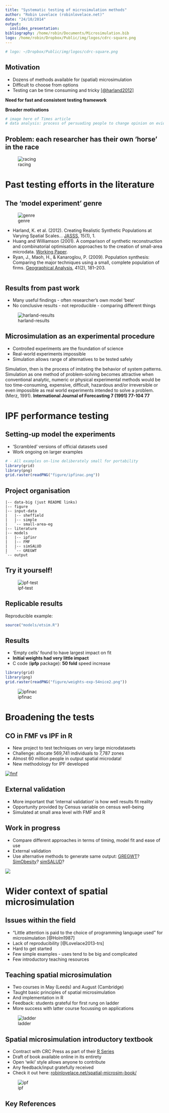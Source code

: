 ```yaml
---
title: "Systematic testing of microsimulation methods"
author: "Robin Lovelace (robinlovelace.net)"
date: "24/10/2014"
output:
  ioslides_presentation:
bibliography: /home/robin/Documents/Microsimulation.bib
logo: /home/robin/Dropbox/Public/img/logos/cdrc-square.png
---
```


```r
# logo: ~/Dropbox/Public/img/logos/cdrc-square.png
```

## Motivation

- Dozens of methods available for (spatial) microsimulation
- Difficult to choose from options
- Testing can be time consuming and tricky [[@harland2012]](http://jasss.soc.surrey.ac.uk/15/1/1.html)

**Need for fast and consistent testing framework**

**Broader motivations**

```r
# image here of Times article
# data analysis: process of persuading people to change opinion on evidence
```


## Problem: each researcher has their own 'horse' in the race

![racing](http://upload.wikimedia.org/wikipedia/commons/b/b7/Curlin_in_the_Final_Turn_in_the_2008_Stephen_Foster_Handicap_%282972085393%29.jpg)


# Past testing efforts in the literature

## The 'model experiment' genre

![genre](http://thecampaignworkshop.com/wp-content/uploads/2013/08/Whats-experiment-informed-program-photo-400x266.jpg)

- Harland, K. et al. (2012). Creating Realistic Synthetic Populations at Varying Spatial Scales... [JASSS](http://jasss.soc.surrey.ac.uk/15/1/1.html), 15(1), 1.
- Huang and Williamson (2001). A comparison of synthetic reconstruction and combinatorial optimisation approaches to the creation of small-area microdata. [Working Paper](http://pcwww.liv.ac.uk/~william/Microdata/Pop91/Methodology/workingpapers/hw_wp_2001_2.pdf).
- Ryan, J., Maoh, H., & Kanaroglou, P. (2009). Population synthesis: Comparing the major techniques using a small, complete population of firms. [Geographical Analysis](http://onlinelibrary.wiley.com/doi/10.1111/j.1538-4632.2009.00750.x/full), 41(2), 181–203.

```r

```

## Results from past work

- Many useful findings - often researcher's own model 'best'
- No conclusive results - not reproducible - comparing different things

![harland-results](https://dl.dropboxusercontent.com/u/15008199/img/harland-res.png)

## Microsimulation as an experimental procedure

- Controlled experiments are the foundation of science
- Real-world experiments impossible
- Simulation allows range of alternatives to be tested safely

Simulation, then is the process of
imitating the behavior of system patterns.
Simulation as one method of problem-solving becomes attractive when conventional analytic, numeric or physical experimental methods would be too time-consuming, expensive, difficult, hazardous and/or irreversible or even impossible as real world experiments intended to solve a problem. (Merz, 1991). **International Journal of Forecasting 7 (1991) 77-104 77**

# IPF performance testing

## Setting-up model the experiments

- 'Scrambled' versions of official datasets used
- Work ongoing on larger examples

```r
# - All examples on-line deliberately small for portability
library(grid)
library(png)
grid.raster(readPNG("figure/ipfinac.png"))
```

## Project organisation

```
|-- data-big (just README links)
|-- figure
|-- input-data
|   |-- sheffield
|   |-- simple
|   `-- small-area-eg
|-- literature
|-- models
|   |-- ipfinr
|   |-- FMF
|   |-- simSALUD
|   `-- GREGWT
`-- output
```
## Try it yourself!

![ipf-test](https://dl.dropboxusercontent.com/u/15008199/img/head-ipf-test.png)

## Replicable results

Reproducible example:

```r
source("models/etsim.R")
```

## Results 

- 'Empty cells' found to have largest impact on fit
- **Initial weights had very little impact**
- C code (**ipfp** package): **50 fold** speed increase

```r
library(grid)
library(png)
grid.raster(readPNG("figure/weights-exp-54nice2.png"))
```

![ipfinac](figure/weights-exp-54nice2.png)

# Broadening the tests

## CO in FMF vs IPF in R

- New project to test techniques on very large microdatasets
- Challenge: allocate 569,741 individuals to 7,787 zones
- Almost 60 million people in output spatial microdata!
- New methodology for IPF developed

[![fmf](https://dl.dropboxusercontent.com/u/15008199/img/head-fmf.png)](http://eprints.ncrm.ac.uk/3177/)

## External validation

- More important that 'internal validation' is how well results fit reality
- Opportunity provided by Census variable on census well-being
- Simulated at small area level with FMF and R

## Work in progress

- Compare different approaches in terms of timing, model fit and ease of use
- External validation
- Use alternative methods to generate same output: [GREGWT](http://www.researchgate.net/publication/257017550_Simulating_the_characteristics_of_populations_at_the_small_area_level_New_validation_techniques_for_a_spatial_microsimulation_model_in_Australia/file/72e7e527aa73850417.pdf)? [SimObesity](http://link.springer.com/chapter/10.1007/978-94-007-4623-7_5#page-1)? [simSALUD](http://www.simsalud.org/simulation/)?

![](http://www.simsalud.org/wp-content/uploads/2013/03/title_simSALUD.png)

# Wider context of spatial microsimulation

## Issues within the field

- "Little
attention is paid to the choice of programming language used" for
microsimulation [@Holm1987]
- Lack of reproducibility [@Lovelace2013-trs]
- Hard to get started
- Few simple examples - uses tend to be big and complicated
- Few introductory teaching resources

## Teaching spatial microsimulation

- Two courses in May (Leeds) and August (Cambridge)
- Taught basic principles of spatial microsimulation
- And implementation in R
- Feedback: students grateful for first rung on ladder
- More success with latter course focussing on applications

![ladder](http://firstrung.co.uk/dbimgs/Ladder_broken_rung_small(4).jpg)

## Spatial microsimulation introductory textbook

- Contract with CRC Press as part of their [R Series]()
- Draft of book available online in its entirety
- Open 'wiki' style allows anyone to contribute
- Any feedback/input gratefully received
- Check it out here: [robinlovelace.net/spatial-microsim-book/](http://robinlovelace.net/spatial-microsim-book/)

![ipf](https://dl.dropboxusercontent.com/u/15008199/img/head-smr-online.png)

## Key References

